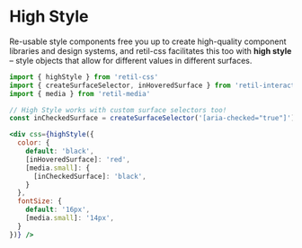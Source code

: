# High Style

Re-usable style components free you up to create high-quality component libraries and design systems, and retil-css facilitates this too with **high style** – style objects that allow for different values in different surfaces.

```jsx
import { highStyle } from 'retil-css'
import { createSurfaceSelector, inHoveredSurface } from 'retil-interaction'
import { media } from 'retil-media'

// High Style works with custom surface selectors too!
const inCheckedSurface = createSurfaceSelector('[aria-checked="true"]')

<div css={highStyle({
  color: {
    default: 'black',
    [inHoveredSurface]: 'red',
    [media.small]: {
      [inCheckedSurface]: 'black',
    }
  },
  fontSize: {
    default: '16px',
    [media.small]: '14px',
  }
})} />
```
